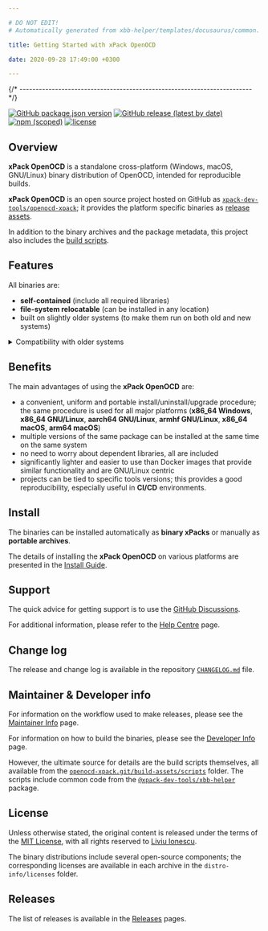 ```yaml
---

# DO NOT EDIT!
# Automatically generated from xbb-helper/templates/docusaurus/common.

title: Getting Started with xPack OpenOCD

date: 2020-09-28 17:49:00 +0300

---
```



{/* ------------------------------------------------------------------------ */}

[![GitHub package.json version](https://img.shields.io/github/package-json/v/xpack-dev-tools/openocd-xpack)](https://github.com/xpack-dev-tools/openocd-xpack/blob/xpack/package.json)
[![GitHub release (latest by date)](https://img.shields.io/github/v/release/xpack-dev-tools/openocd-xpack)](https://github.com/xpack-dev-tools/openocd-xpack/releases/)
[![npm (scoped)](https://img.shields.io/npm/v/@xpack-dev-tools/openocd.svg?color=blue)](https://www.npmjs.com/package/@xpack-dev-tools/openocd/)
[![license](https://img.shields.io/github/license/xpack-dev-tools/openocd-xpack)](https://github.com/xpack-dev-tools/openocd-xpack/blob/xpack/LICENSE)

## Overview

**xPack OpenOCD** is a standalone cross-platform (Windows, macOS, GNU/Linux)
binary distribution of OpenOCD,
intended for reproducible builds.

<Overview/>

**xPack OpenOCD** is an open source project hosted on GitHub as
[`xpack-dev-tools/openocd-xpack`](https://github.com/xpack-dev-tools/openocd-xpack);
it provides the platform specific binaries as
[release assets](https://github.com/xpack-dev-tools/openocd-xpack/releases).

In addition to the binary archives and the package metadata,
this project also includes the
[build scripts](https://github.com/xpack-dev-tools/openocd-xpack/tree/xpack/scripts).

<UpgradeNotice/>

## Features

All binaries are:

- **self-contained** (include all required libraries)
- **file-system relocatable** (can be installed in any location)
- built on slightly older systems (to make them run on both old and new systems)

<details>
<summary>Compatibility with older systems</summary>

Given that most operating systems maintain significant compatibility
with older versions, building an application on an older system ensures
that the same binary can run on newer versions. Conversely, building an
application on a newer system may utilize library features that are
not available in older versions, making backward compatibility less
feasible.

</details>

## Benefits

The main advantages of using the **xPack OpenOCD** are:

- a convenient, uniform and portable install/uninstall/upgrade procedure;
  the same procedure is used for all major
  platforms (**x86_64 Windows**,
  **x86_64 GNU/Linux**,
  **aarch64 GNU/Linux**,
  **armhf GNU/Linux**,
  **x86_64 macOS**,
  **arm64 macOS**)
- multiple versions of the same package can be installed at the same time on
  the same system
- no need to worry about dependent libraries, all are included
- significantly lighter and easier to use than Docker images that provide
  similar functionality and are GNU/Linux centric
- projects can be tied to specific tools versions; this provides a good
  reproducibility, especially useful in **CI/CD** environments.

<Compatibility/>

## Install

The binaries can be installed automatically as **binary xPacks** or manually as
**portable archives**.

The details of installing the **xPack OpenOCD** on various platforms are
presented in the
[Install Guide](/docs/install/).

<Documentation/>

<ReleaseSchedule/>

## Support

The quick advice for getting support is to use the
[GitHub Discussions](https://github.com/xpack-dev-tools/openocd-xpack/discussions/).

For additional information, please refer to the
[Help Centre](/docs/support/) page.

## Change log

The release and change log is available in the repository
[`CHANGELOG.md`](https://github.com/xpack-dev-tools/openocd-xpack/blob/xpack/CHANGELOG.md) file.

## Maintainer & Developer info

For information on the workflow used to make releases, please see the
[Maintainer Info](/docs/maintainer/) page.

For information on how to build the binaries, please see the
[Developer Info](/docs/developer/) page.

However, the ultimate source for details are the build scripts themselves,
all available from the
[`openocd-xpack.git/build-assets/scripts`](https://github.com/xpack-dev-tools/openocd-xpack/tree/xpack/build-assets/scripts/)
folder. The scripts include common code from the [`@xpack-dev-tools/xbb-helper`](https://github.com/xpack-dev-tools/xbb-helper-xpack) package.

## License

Unless otherwise stated, the original content is released under the terms of the
[MIT License](https://opensource.org/licenses/mit/),
with all rights reserved to
[Liviu Ionescu](https://github.com/ilg-ul).

The binary distributions include several open-source components; the
corresponding licenses are available in each archive in the
`distro-info/licenses` folder.

## Releases

The list of releases is available in the [Releases](/docs/releases/) pages.
